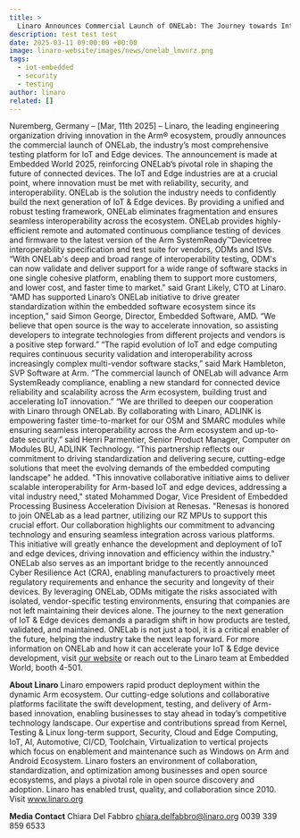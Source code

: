 ```yaml
---
title: >
  Linaro Announces Commercial Launch of ONELab: The Journey towards Interoperability of Future IoT & Edge Devices has Never Been Easier
description: test test test
date: 2025-03-11 09:00:00 +00:00
image: linaro-website/images/news/onelab_lmvnrz.png
tags:
  - iot-embedded
  - security
  - testing
author: linaro
related: []
---
```


Nuremberg, Germany – [Mar, 11th 2025] – Linaro, the leading engineering organization driving innovation in the Arm® ecosystem, proudly announces the commercial launch of ONELab, the industry’s most comprehensive testing platform for IoT and Edge devices. The announcement is made at Embedded World 2025, reinforcing ONELab’s pivotal role in shaping the future of connected devices.
The IoT and Edge industries are at a crucial point, where innovation must be met with reliability, security, and interoperability. ONELab is the solution the industry needs to confidently build the next generation of IoT & Edge devices.
By providing a unified and robust testing framework, ONELab eliminates fragmentation and ensures seamless interoperability across the ecosystem. ONELab provides highly-efficient remote and automated continuous compliance testing of devices and firmware to the latest version of the Arm SystemReady™Devicetree interoperability specification and test suite for vendors, ODMs and ISVs.
“With ONELab's deep and broad range of interoperability testing, ODM's can now validate and deliver support for a wide range of software stacks in one single cohesive platform, enabling them to support more customers, and lower cost, and faster time to market." said Grant Likely, CTO at Linaro.
“AMD has supported Linaro’s ONELab initiative to drive greater standardization within the embedded software ecosystem since its inception,” said Simon George, Director, Embedded Software, AMD. “We believe that open source is the way to accelerate innovation, so assisting developers to integrate technologies from different projects and vendors is a positive step forward.”
“The rapid evolution of IoT and edge computing requires continuous security validation and interoperability across increasingly complex multi-vendor software stacks,” said Mark Hambleton, SVP Software at Arm. “The commercial launch of ONELab will advance Arm SystemReady compliance, enabling a new standard for connected device reliability and scalability across the Arm ecosystem, building trust and accelerating IoT innovation.”
“We are thrilled to deepen our cooperation with Linaro through ONELab. By collaborating with Linaro, ADLINK is empowering faster time-to-market for our OSM and SMARC modules while ensuring seamless interoperability across the Arm ecosystem and up-to-date security.” said Henri Parmentier, Senior Product Manager, Computer on Modules BU, ADLINK Technology. “This partnership reflects our commitment to driving standardization and delivering secure, cutting-edge solutions that meet the evolving demands of the embedded computing landscape" he added.
"This innovative collaborative initiative aims to deliver scalable interoperability for Arm-based IoT and edge devices, addressing a vital industry need," stated Mohammed Dogar, Vice President of Embedded Processing Business Acceleration Division at Renesas. "Renesas is honored to join ONELab as a lead partner, utilizing our RZ MPUs to support this crucial effort. Our collaboration highlights our commitment to advancing technology and ensuring seamless integration across various platforms. This initiative will greatly enhance the development and deployment of IoT and edge devices, driving innovation and efficiency within the industry."
ONELab also serves as an important bridge to the recently announced Cyber Resilience Act (CRA), enabling manufacturers to proactively meet regulatory requirements and enhance the security and longevity of their devices. By leveraging ONELab, ODMs mitigate the risks associated with isolated, vendor-specific testing environments, ensuring that companies are not left maintaining their devices alone.
The journey to the next generation of IoT & Edge devices demands a paradigm shift in how products are tested, validated, and maintained. ONELab is not just a tool, it is a critical enabler of the future, helping the industry take the next leap forward.
For more information on ONELab and how it can accelerate your IoT & Edge device development, visit [our website](https://www.linaro.org/solutions/onelab) or reach out to the Linaro team at Embedded World, booth 4-501.

**About Linaro**
Linaro empowers rapid product deployment within the dynamic Arm ecosystem. Our cutting-edge solutions and collaborative platforms facilitate the swift development, testing, and delivery of Arm-based innovation, enabling businesses to stay ahead in today’s competitive technology landscape. Our expertise and contributions spread from Kernel, Testing & Linux long-term support, Security, Cloud and Edge Computing, IoT, AI, Automotive, CI/CD, Toolchain, Virtualization to vertical projects which focus on enablement and maintenance such as Windows on Arm and Android Ecosystem.
Linaro fosters an environment of collaboration, standardization, and optimization among businesses and open source ecosystems, and plays a pivotal role in open source discovery and adoption.
Linaro has enabled trust, quality, and collaboration since 2010.
Visit www.linaro.org

**Media Contact**
Chiara Del Fabbro
chiara.delfabbro@linaro.org
0039 339 859 6533
